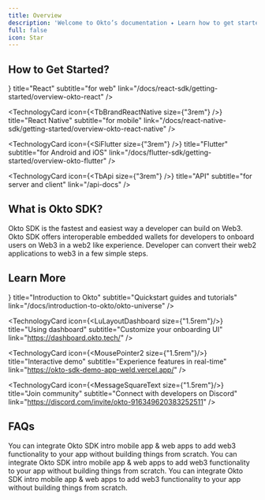 ```yaml
---
title: Overview
description: 'Welcome to Okto’s documentation ✦ Learn how to get started with Okto SDK in your project. Then, explore Okto’s main concepts and discover additional resources to help you grow and maintain your app powered by Okto.'
full: false
icon: Star
---
```



## How to Get Started?

<div className="grid grid-cols-2 gap-5">
  <TechnologyCard
      icon={<FaReact size={"3rem"} />}
      title="React"
      subtitle="for web"
      link="/docs/react-sdk/getting-started/overview-okto-react"
  />

  <TechnologyCard
      icon={<TbBrandReactNative size={"3rem"} />}
      title="React Native"
      subtitle="for mobile"
      link="/docs/react-native-sdk/getting-started/overview-okto-react-native"
  />

  <TechnologyCard
      icon={<SiFlutter size={"3rem"} />}
      title="Flutter"
      subtitle="for Android and iOS"
      link="/docs/flutter-sdk/getting-started/overview-okto-flutter"
  />

  <TechnologyCard 
      icon={<TbApi size={"3rem"} />}
      title="API"
      subtitle="for server and client"
      link="/api-docs"
  />
</div>


## What is Okto SDK?

Okto SDK is the fastest and easiest way a developer can build on Web3. Okto SDK offers interoperable embedded wallets for developers to onboard users on Web3 in a web2 like experience. Developer can convert their web2 applications to web3 in a few simple steps.

## Learn More 

<div className="grid grid-cols-1 md:grid-cols-2 gap-3 md:gap-6 lg:gap-8">
  <TechnologyCard 
      icon={<IoDocumentOutline size={"1.5rem"}/>}
      title="Introduction to Okto"
      subtitle="Quickstart guides and tutorials"
      link="/docs/introduction-to-okto/okto-universe"
  />

  <TechnologyCard 
      icon={<LuLayoutDashboard size={"1.5rem"}/>}
      title="Using dashboard" 
      subtitle="Customize your onboarding UI" 
      link="https://dashboard.okto.tech/"
  />

  <TechnologyCard 
      icon={<MousePointer2 size={"1.5rem"}/>}
      title="Interactive demo" 
      subtitle="Experience features in real-time" 
      link="https://okto-sdk-demo-app-weld.vercel.app/"
  />

   <TechnologyCard 
      icon={<MessageSquareText size={"1.5rem"}/>}
      title="Join community" 
      subtitle="Connect with developers on Discord" 
      link="https://discord.com/invite/okto-916349620383252511"
  />
 
</div>

## FAQs

<Accordions>
<Accordion title="Why Okto?">
 You can integrate Okto SDK intro mobile app & web apps to add web3 functionality to your app without building things from scratch.
</Accordion>

<Accordion title="How to customise UI?">
  You can integrate Okto SDK intro mobile app & web apps to add web3 functionality to your app without building things from scratch.
</Accordion>

<Accordion title="What can I build with Okto?">
  You can integrate Okto SDK intro mobile app & web apps to add web3 functionality to your app without building things from scratch.
</Accordion>
</Accordions>
